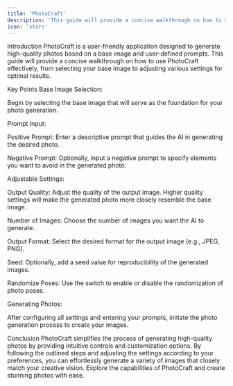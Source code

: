 ```yaml
---
title: 'PhotoCraft'
description: 'This guide will provide a concise walkthrough on how to use PhotoCraft.'
icon: 'stars'
---
```


Introduction
PhotoCraft is a user-friendly application designed to generate high-quality photos based on a base image and user-defined prompts. This guide will provide a concise walkthrough on how to use PhotoCraft effectively, from selecting your base image to adjusting various settings for optimal results.

Key Points
Base Image Selection:

Begin by selecting the base image that will serve as the foundation for your photo generation.

Prompt Input:

Positive Prompt: Enter a descriptive prompt that guides the AI in generating the desired photo.

Negative Prompt: Optionally, input a negative prompt to specify elements you want to avoid in the generated photo.

Adjustable Settings:

Output Quality: Adjust the quality of the output image. Higher quality settings will make the generated photo more closely resemble the base image.

Number of Images: Choose the number of images you want the AI to generate.

Output Format: Select the desired format for the output image (e.g., JPEG, PNG).

Seed: Optionally, add a seed value for reproducibility of the generated images.

Randomize Poses: Use the switch to enable or disable the randomization of photo poses.

Generating Photos:

After configuring all settings and entering your prompts, initiate the photo generation process to create your images.

Conclusion
PhotoCraft simplifies the process of generating high-quality photos by providing intuitive controls and customization options. By following the outlined steps and adjusting the settings according to your preferences, you can effortlessly generate a variety of images that closely match your creative vision. Explore the capabilities of PhotoCraft and create stunning photos with ease.